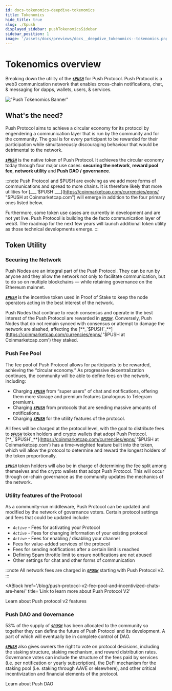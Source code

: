 ```yaml
---
id: docs-tokenomics-deepdive-tokenomics
title: Tokenomics
hide_title: true
slug: ./$push
displayed_sidebar: pushTokenomicsSidebar
sidebar_position: 1
image: '/assets/docs/previews/docs__deepdive_tokenomics--tokenomics.png'
---
```


# Tokenomics overview

Breaking down the utility of the [**_`$PUSH`_**](https://coinmarketcap.com/currencies/epns/ '$PUSH at Coinmarketcap.com') for Push Protocol. Push Protocol is a web3 communication network that enables cross-chain notifications, chat, & messaging for dapps, wallets, users, & services.

<head>
  <title>$PUSH Deepdive | Push Tokenomics | Push Documentation</title>
</head>

!["Push Tokenomics Banner"](/assets/docs/tokenomics/deepdive/pushtokenomicslarge.png 'Illustration of Push tokenomics')


## What's the need?

Push Protocol aims to achieve a circular economy for its protocol by engendering a communication layer that is run by the community and for the community. The goal is for every participant to be rewarded for their participation while simultaneously discouraging behaviour that would be detrimental to the network.

[**_`$PUSH`_**](https://coinmarketcap.com/currencies/epns/ '$PUSH at Coinmarketcap.com') is the native token of Push Protocol. It achieves the circular economy today through four major use cases: **securing the network**, **reward pool fee**, **network utility** and **Push DAO / governance**.

:::note
Push Protocol and $PUSH are evolving as we add more forms of communications and spread to more chains. It is therefore likely that more utilities for [___`$PUSH`\_\_\_](https://coinmarketcap.com/currencies/epns/ "$PUSH at Coinmarketcap.com") will emerge in addition to the four primary ones listed below.

Furthermore, some token use cases are currently in development and are not yet live. Push Protocol is building the de facto communication layer of web3. The roadmap for the next few years will launch additional token utility as those technical developments emerge.
:::

## Token Utility

### Securing the Network

Push Nodes are an integral part of the Push Protocol. They can be run by anyone and they allow the network not only to facilitate communication, but to do so on multiple blockchains — while retaining governance on the Ethereum mainnet.

[**_`$PUSH`_**](https://coinmarketcap.com/currencies/epns/ '$PUSH at Coinmarketcap.com') is the incentive token used in Proof of Stake to keep the node operators acting in the best interest of the network.

Push Nodes that continue to reach consensus and operate in the best interest of the Push Protocol are rewarded in [**_`$PUSH`_**](https://coinmarketcap.com/currencies/epns/ '$PUSH at Coinmarketcap.com'). Conversely, Push Nodes that do not remain synced with consensus or attempt to damage the network are slashed, affecting the [**_`$PUSH`_**](https://coinmarketcap.com/currencies/epns/ '$PUSH at Coinmarketcap.com') they staked.

### Push Fee Pool

The fee pool of Push Protocol allows for participants to be rewarded, achieving the “circular economy.” As progressive decentralization continues, the community will be able to define fees on the network, including:

- Charging [**_`$PUSH`_**](https://coinmarketcap.com/currencies/epns/ '$PUSH at Coinmarketcap.com') from “super users” of chat and notifications, offering them more storage and premium features (analogous to Telegram premium).
- Charging [**_`$PUSH`_**](https://coinmarketcap.com/currencies/epns/ '$PUSH at Coinmarketcap.com') from protocols that are sending massive amounts of notifications.
- Charging [**_`$PUSH`_**](https://coinmarketcap.com/currencies/epns/ '$PUSH at Coinmarketcap.com') for the utility features of the protocol.

All fees will be charged at the protocol level, with the goal to distribute fees to [**_`$PUSH`_**](https://coinmarketcap.com/currencies/epns/ '$PUSH at Coinmarketcap.com') token holders and crypto wallets that adopt Push Protocol. [**_`$PUSH`_**](https://coinmarketcap.com/currencies/epns/ '$PUSH at Coinmarketcap.com') has a time-weighted feature built into the token, which will allow the protocol to determine and reward the longest holders of the token proportionally.

[**_`$PUSH`_**](https://coinmarketcap.com/currencies/epns/ '$PUSH at Coinmarketcap.com') token holders will also be in charge of determining the fee split among themselves and the crypto wallets that adopt Push Protocol. This will occur through on-chain governance as the community updates the mechanics of the network.

### Utility features of the Protocol

As a community-run middleware, Push Protocol can be updated and modified by the network of governance voters. Certain protocol settings and fees that could be updated include:

- _*`Active`*_ - Fees for activating your Protocol
- _*`Active`*_ - Fees for changing information of your existing protocol
- _*`Active`*_ - Fees for enabling / disabling your channel
- Fees for value-added services of the protocol
- Fees for sending notifications after a certain limit is reached
- Defining Spam throttle limit to ensure notifications are not abused
- Other settings for chat and other forms of communication

:::note
All network fees are charged in [**_`$PUSH`_**](https://coinmarketcap.com/currencies/epns/ '$PUSH at Coinmarketcap.com') starting with Push Protocol v2.
:::

<ABlock
  href='/blog/push-protocol-v2-fee-pool-and-incentivized-chats-are-here/'
  title='Link to learn more about Push Protocol V2'
>
  Learn about Push protocol v2 features
</ABlock>

### Push DAO and Governance

53% of the supply of [**_`$PUSH`_**](https://coinmarketcap.com/currencies/epns/ '$PUSH at Coinmarketcap.com') has been allocated to the community so together they can define the future of Push Protocol and its development. A part of which will eventually be in complete control of DAO.

[**_`$PUSH`_**](https://coinmarketcap.com/currencies/epns/ '$PUSH at Coinmarketcap.com') also gives owners the right to vote on protocol decisions, including the staking structure, staking mechanism, and reward distribution rates. Governance votes can include the structure of the fees paid by services (i.e. per notification or yearly subscription), the DeFi mechanism for the staking pool (i.e. staking through AAVE or elsewhere), and other critical incentivization and financial elements of the protocol.

<ABlock href='/docs/dao' title='Link to learn more about Push DAO'>
  Learn about Push DAO
</ABlock>
